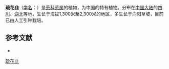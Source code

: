 {{Speciesbox
| name = 疏花韭
| status = 
| status_system = 
| image =
| genus = Allium
| species = henryi
| authority = C. H. Wright
}}

'''疏花韭'''（[[学名|学名]]：{{lang|la|''Allium henryi''}}）是[[葱科|葱科]][[葱属|葱属]]的植物，为中国的特有植物。分布在[[中国大陆|中国大陆]]的[[四川|四川]]、[[湖北|湖北]]等地，生长于海拔1,300米至2,300米的地区，多生长于向阳草坡，目前已由人工引种栽培。

== 参考文献 ==
<div class="references-small">
* {{cite web| url =http://www.bioinfo.cn/db05/KmzwSpecies.php?action=view&id=1134| title =疏花韭| work =《中国高等植物数据库全库》| publisher =中国科学院微生物研究所| author =昆明植物研究所| accessdate =2009-02-22| deadurl =yes| archiveurl =https://web.archive.org/web/20160305001629/http://www.bioinfo.cn/db05/KmzwSpecies.php?action=view&id=1134| archivedate =2016-03-05}}
</div>
{{Taxonbar|from=Q15225326}}

[[Category:葱属|疏花韭]]


{{植物小作品}}
